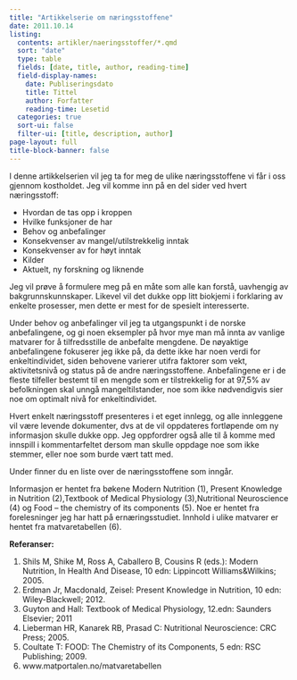 ```yaml
---
title: "Artikkelserie om næringsstoffene"
date: 2011.10.14
listing:
  contents: artikler/naeringsstoffer/*.qmd
  sort: "date"
  type: table
  fields: [date, title, author, reading-time]
  field-display-names: 
    date: Publiseringsdato
    title: Tittel
    author: Forfatter
    reading-time: Lesetid
  categories: true
  sort-ui: false
  filter-ui: [title, description, author]
page-layout: full
title-block-banner: false
---
```


I denne artikkelserien vil jeg ta for meg de ulike næringsstoffene vi får i oss gjennom kostholdet. Jeg vil komme inn på en del sider ved hvert næringsstoff:

-   Hvordan de tas opp i kroppen
-   Hvilke funksjoner de har
-   Behov og anbefalinger
-   Konsekvenser av mangel/utilstrekkelig inntak
-   Konsekvenser av for høyt inntak
-   Kilder
-   Aktuelt, ny forskning og liknende

Jeg vil prøve å formulere meg på en måte som alle kan forstå, uavhengig av bakgrunnskunnskaper. Likevel vil det dukke opp litt biokjemi i forklaring av enkelte prosesser, men dette er mest for de spesielt interesserte.

Under behov og anbefalinger vil jeg ta utgangspunkt i de norske anbefalingene, og gi noen eksempler på hvor mye man må innta av vanlige matvarer for å tilfredsstille de anbefalte mengdene. De nøyaktige anbefalingene fokuserer jeg ikke på, da dette ikke har noen verdi for enkeltindividet, siden behovene varierer utifra faktorer som vekt, aktivitetsnivå og status på de andre næringsstoffene. Anbefalingene er i de fleste tilfeller bestemt til en mengde som er tilstrekkelig for at 97,5% av befolkningen skal unngå mangeltilstander, noe som ikke nødvendigvis sier noe om optimalt nivå for enkeltindividet.

Hvert enkelt næringsstoff presenteres i et eget innlegg, og alle innleggene vil være levende dokumenter, dvs at de vil oppdateres fortløpende om ny informasjon skulle dukke opp. Jeg oppfordrer også alle til å komme med innspill i kommentarfeltet dersom man skulle oppdage noe som ikke stemmer, eller noe som burde vært tatt med.

Under finner du en liste over de næringsstoffene som inngår.

Informasjon er hentet fra bøkene Modern Nutrition (1), Present Knowledge in Nutrition (2),Textbook of Medical Physiology (3),Nutritional Neuroscience (4) og Food – the chemistry of its components (5). Noe er hentet fra forelesninger jeg har hatt på ernæringsstudiet. Innhold i ulike matvarer er hentet fra matvaretabellen (6).

**Referanser:**

1.  Shils M, Shike M, Ross A, Caballero B, Cousins R (eds.): Modern Nutrition, In Health And Disease, 10 edn: Lippincott Williams&Wilkins; 2005.
2.  Erdman Jr, Macdonald, Zeisel: Present Knowledge in Nutrition, 10 edn: Wiley-Blackwell; 2012.
3.  Guyton and Hall: Textbook of Medical Physiology, 12.edn: Saunders Elsevier; 2011
4.  Lieberman HR, Kanarek RB, Prasad C: Nutritional Neuroscience: CRC Press; 2005.
5.  Coultate T: FOOD: The Chemistry of its Components, 5 edn: RSC Publishing; 2009.
6.  www.matportalen.no/matvaretabellen

